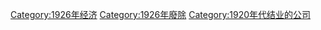 [[Category:1926年经济|Category:1926年经济]]
[[Category:1926年廢除|Category:1926年廢除]]
[[Category:1920年代结业的公司|Category:1920年代结业的公司]]